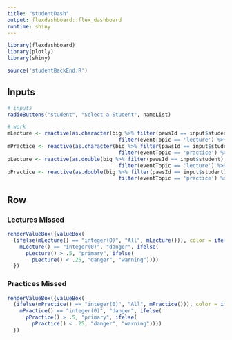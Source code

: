 ```yaml
---
title: "studentDash"
output: flexdashboard::flex_dashboard
runtime: shiny
---
```


```r
library(flexdashboard)
library(plotly)
library(shiny)

source('studentBackEnd.R')
```

Inputs {.sidebar}
------------------------------
```r
# inputs
radioButtons("student", "Select a Student", nameList)
```

```r
# work
mLecture <- reactive(as.character(big %>% filter(pawsId == input$student) %>% 
                                    filter(eventTopic == 'lecture') %>% select(missed)))
mPractice <- reactive(as.character(big %>% filter(pawsId == input$student) %>% 
                                    filter(eventTopic == 'practice') %>% select(missed)))
pLecture <- reactive(as.double(big %>% filter(pawsId == input$student) %>% 
                                    filter(eventTopic == 'lecture') %>% select(attPerc)))
pPractice <- reactive(as.double(big %>% filter(pawsId == input$student) %>% 
                                    filter(eventTopic == 'practice') %>% select(attPerc)))
```


Row
------------------------------

### Lectures Missed
```r
renderValueBox({valueBox(
  (ifelse(mLecture() == "integer(0)", "All", mLecture())), color = ifelse(
    mLecture() == "integer(0)", "danger", ifelse(
      pLecture() > .5, "primary", ifelse(
        pLecture() < .25, "danger", "warning"))))
  })
```

### Practices Missed
```r
renderValueBox({valueBox(
  (ifelse(mPractice() == "integer(0)", "All", mPractice())), color = ifelse(
    mPractice() == "integer(0)", "danger", ifelse(
      pPractice() > .5, "primary", ifelse(
        pPractice() < .25, "danger", "warning"))))
  })
```

